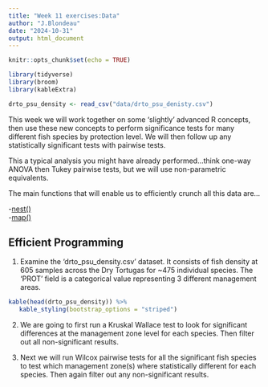 ```yaml
---
title: "Week 11 exercises:Data"
author: "J.Blondeau"
date: "2024-10-31"
output: html_document
---
```


```r
knitr::opts_chunk$set(echo = TRUE)
```

```r
library(tidyverse)
library(broom)
library(kableExtra)

drto_psu_density <- read_csv("data/drto_psu_denisty.csv")
```


This week we will work together on some 'slightly' advanced R concepts, then use these new concepts to perform significance tests for many different fish species by protection level.  We will then follow up any statistically significant tests with pairwise tests.

This a typical analysis you might have already performed...think one-way ANOVA then Tukey pairwise tests, but we will use non-parametric equivalents.

The main functions that will enable us to efficiently crunch all this data are...

-[nest()](https://tidyr.tidyverse.org/reference/nest.html)
<br>
-[map()](https://purrr.tidyverse.org/reference/map.html)

## Efficient Programming

1. Examine the 'drto_psu_density.csv' dataset.  It consists of fish density at 605 samples across the Dry Tortugas for ~475 individual species.  The 'PROT' field is a categorical value representing 3 different management areas.

```r

kable(head(drto_psu_density)) %>% 
   kable_styling(bootstrap_options = "striped")
```

2. We are going to first run a Kruskal Wallace test to look for significant differences at the management zone level for each species.  Then filter out all non-significant results.

3. Next we will run Wilcox pairwise tests for all the significant fish species to test which management zone(s) where statistically different for each species.  Then again filter out any non-significant results. 
